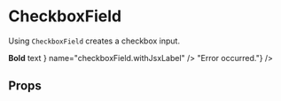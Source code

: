 
<Meta title="CheckboxField" />

# CheckboxField

Using `CheckboxField` creates a checkbox input.

<Canvas>
  <Story name="Default">
    <Field
      component={CheckboxField}
      label="Simple checkbox"
      name="checkboxField.default"
    />
  </Story>
</Canvas>

<Canvas>
  <Story name="Disabled">
    <Field
      disabled
      component={CheckboxField}
      label="Disabled checkbox"
      name="checkboxField.disabled"
    />
  </Story>
</Canvas>

<Canvas>
  <Story name="With JSX label">
    <Field
      component={CheckboxField}
      label={
        <>
          <b>Bold</b> text
        </>
      }
      name="checkboxField.withJsxLabel"
    />
  </Story>
</Canvas>

<Canvas>
  <Story name="Read-only">
    <Field
      component={CheckboxField}
      label="Read-only checkbox"
      name="checkboxField.readOnly"
      readOnly
    />
  </Story>
</Canvas>

<Canvas>
  <Story name="With error">
    <Field
      component={CheckboxField}
      label="Checkbox"
      name="checkboxField.withError"
      validate={() => "Error occurred."}
    />
  </Story>
</Canvas>

## Props

<ArgsTable of={CheckboxField} />
